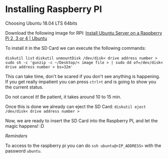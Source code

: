 
<SEO title="Installing Raspberry PI" />

# Installing Raspberry PI
Choosing Ubuntu 18.04 LTS 64bits

Download the following image for RPI:
[Install Ubuntu Server on a Raspberry Pi 2, 3 or 4 | Ubuntu](https://ubuntu.com/download/raspberry-pi)

To install it in the SD Card we can execute the following commands:

`diskutil list`
`diskutil unmountDisk /dev/disk< drive address number >`
`sudo sh -c 'gunzip -c ~/Desktop/< image file > | sudo dd of=/dev/disk< drive address number > bs=32m'`

This can take time, don't be scared if you don't see anything is happening.
If you get really impatient you can press `ctrl+t` and is going to show you the current status.

Do not cancel it! Be patient, it takes around 10 to 15 min.

Once this is done we already can eject the SD Card: 
`diskutil eject /dev/disk< drive address number >`

Now, we are ready to insert the SD Card into the Raspberry PI, and let the magic happens! :D

*Reminders*

To access to the raspberry pi you can do
`ssh ubuntu@<IP_ADDRESS>` with the password `ubuntu`.
